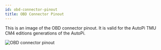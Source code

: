 ```yaml
---
id: obd-connector-pinout
title: OBD Connector Pinout
---
```


This is an image of the OBD connector pinout. It is valid for the AutoPi TMU CM4 editions generations of the AutoPi.

![OBD connector pinout](/img/guides/obd_connector_pinout/obd_connector_pinout.png)

